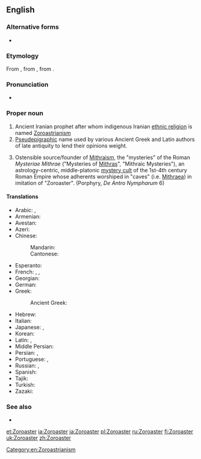 ==English==
{{wikipedia}}

===Alternative forms===
* {{l|en|Zarathustra}} {{gloss|directly from Avestan}}

===Etymology===
From {{etyl|la|en}} {{m|la|Zōroastrēs}}, from {{etyl|grc|en}} {{m|grc|Ζωροάστρης}}, from {{etyl|ae|en}} {{m|ae|sc=Avst|𐬰𐬀𐬭𐬀𐬚𐬎𐬱𐬙𐬭𐬀|tr=Zaraθuštra}}.

===Pronunciation===
* {{IPA|/ˌzɒɹoʊˈæstəɹ/|/ˈzɒɹoʊˌæstəɹ/|lang=en}}

===Proper noun===
{{en-proper noun|-}}

# Ancient Iranian prophet after whom indigenous Iranian [[ethnic religion]] is named [[Zoroastrianism]]
# [[pseudepigraphic|Pseudepigraphic]] name used by various Ancient Greek and Latin authors of late antiquity to lend their opinions weight.
# {{rfc-sense}} Ostensible source/founder of [[Mithraism]], the "mysteries" of the Roman ''Mysteriae Mithrae'' ("Mysteries of [[Mithras]]", "Mithraic Mysteries"), an astrology-centric, middle-platonic [[mystery cult]] of the 1st-4th century Roman Empire whose adherents worshiped in "caves" (i.e. [[Mithraeum|Mithraea]]) in imitation of "Zoroaster". (Porphyry, ''De Antro Nympharum'' 6)

====Translations====
{{trans-top|founder of Zoroastrianism}}
* Arabic: {{t|ar|زَرَادُشْت|m}}, {{t|ar|زَرَادَشْت|m}}
* Armenian: {{t|hy|Զրադաշտ}}
* Avestan: {{t|ae|𐬰𐬀𐬭𐬀𐬚𐬎𐬱𐬙𐬭𐬀|tr=Zaraθuštra}}
* Azeri: {{t|az|Zərdüşt}}
* Chinese:
*: Mandarin: {{t|cmn|苏鲁支|tr=[[Sūlǔzhī]]|sc=Hani}}
*: Cantonese: {{t|yue|蘇魯支|tr=Sou¹lou⁵zī¹|sc=Hani}}
* Esperanto: {{t|eo|Zaratuŝtro}}
* French: {{t+|fr|Zoroastre|m}}, {{t|fr|Zarathushtra|m}}, {{t+|fr|Zarathoustra|m}}
* Georgian: {{t|ka|ზარათუშტრა}}
* German: {{t|de|Zarathustra|m}}
* Greek: {{t+|el|Ζωροάστρης|m}}
*: Ancient Greek: {{l|grc|Ζωροάστρης}}
{{trans-mid}}
* Hebrew: {{t|he|זרתוסטרא|m|tr=zaratústra}}
* Italian: {{t|it|Zoroastro|m}}
* Japanese: {{t|ja|ゾロアスター|tr=Zoroasutā|sc=Jpan}}, {{t|ja|ザラスシュトラ|tr=Zarasushutora|sc=Jpan}}
* Korean: {{t|ko|조로아스터|tr=Joroaseuteo|sc=Kore}}
* Latin: {{t|la|Zoroaster|m}}, {{t|la|Zōroastrēs}}
* Middle Persian: {{t|pal|𐭦𐭫𐭲𐭥𐭱𐭲|tr=Zardušt}}
* Persian: {{t+|fa|زردشت|tr=Zardošt}}, {{t+|fa|زرتشت|tr=Zartošt|sc=fa-Arab}}
* Portuguese: {{t|pt|Zoroastro|m}}, {{t|pt|Zaratustra|m}}
* Russian: {{t|ru|Зарату́стра|m}}, {{t|ru|Зороа́стр}}
* Spanish: {{t+|es|Zoroastro|m}}
* Tajik: {{t|tg|Зардушт|sc=Cyrl}}
* Turkish: {{t+|tr|Zerdüşt}}
* Zazaki: {{t|zza|Zerduşt}}
{{trans-bottom}}

===See also===
* {{l|en|Zoroastrian}}

[[Category:en:Zoroastrianism]]

[[et:Zoroaster]]
[[ia:Zoroaster]]
[[ja:Zoroaster]]
[[pl:Zoroaster]]
[[ru:Zoroaster]]
[[fi:Zoroaster]]
[[uk:Zoroaster]]
[[zh:Zoroaster]]